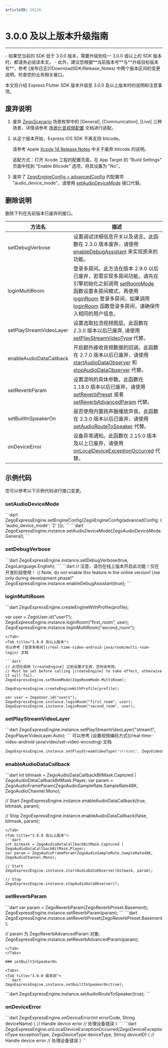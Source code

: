 ```yaml
---
articleID: 16116
---
```



# 3.0.0 及以上版本升级指南

---

<Warning title="注意">
- 如果您当前的 SDK 低于 3.0.0 版本，需要升级到任一 3.0.0 或以上的 SDK 版本时，都请务必阅读本文。
- 此外，建议您根据**当前版本号**与**升级目标版本号**，参考 [发布日志](!DownloadSDK/Release_Notes) 中两个版本区间的变更说明，检查您的业务相关接口。
</Warning>

本文将介绍 Express Flutter SDK 版本升级至 3.0.0 及以上版本时的说明和注意事项。

## 废弃说明

1. 废弃 [ZegoScenario](https://doc-zh.zego.im/unique-api/express-video-sdkhttps://doc-zh.zego.im/article/dart_flutter/zego_express_engine/ZegoScenario.html) 场景枚举中的 [General], [Communication], [Live] 三种场景，详情请参考 [场景化音视频配置](!video_proflie) 文档进行适配。

2. 从这个版本开始，Express iOS SDK 不再支持 bitcode。

    请参考 Apple [Xcode 14 Release Notes](https://developer.apple.com/documentation/xcode-release-notes/xcode-14-release-notes#Deprecations) 中关于废弃 bitcode 的说明。

    适配方式：打开 Xcode 工程的配置页面，在 App Target 的 "Build Settings" 页面中找到 "Enable Bitcode" 选项，将其设置为 "No"。

3. 废弃了 [ZegoEngineConfig > advancedConfig](https://doc-zh.zego.im/unique-api/express-video-sdkhttps://doc-zh.zego.im/article/dart_flutter/zego_express_engine/ZegoEngineConfig/advancedConfig.html) 的配置项 "audio_device_mode"，请使用 [setAudioDeviceMode](https://doc-zh.zego.im/unique-api/express-video-sdkhttps://doc-zh.zego.im/article/dart_flutter/zego_express_engine/ZegoExpressEngineDevice/setAudioDeviceMode.html) 接口代替。

## 删除说明

删除下列在先前版本已废弃的接口。

方法名 | 描述 |
--- | --- |
setDebugVerbose | 设置调试详细信息开关以及语言。此函数在 2.3.0 版本废弃，请使用 [enableDebugAssistant](https://doc-zh.zego.im/unique-api/express-video-sdkhttps://doc-zh.zego.im/article/dart_flutter/zego_express_engine/ZegoExpressEngine/enableDebugAssistant.html) 来实现原来的功能。
loginMultiRoom | 登录多房间。此方法在版本 2.9.0 以后已废弃，若需实现多房间功能，请先在引擎初始化之前调用 [setRoomMode](https://doc-zh.zego.im/unique-api/express-video-sdkhttps://doc-zh.zego.im/article/dart_flutter/zego_express_engine/ZegoExpressEngine/setRoomMode.html) 函数设置多房间模式，再使用 [loginRoom](https://doc-zh.zego.im/unique-api/express-video-sdkhttps://doc-zh.zego.im/article/dart_flutter/zego_express_engine/ZegoExpressEngineRoom/loginRoom.html) 登录多房间，如果调用 [loginRoom](https://doc-zh.zego.im/unique-api/express-video-sdkhttps://doc-zh.zego.im/article/dart_flutter/zego_express_engine/ZegoExpressEngineRoom/loginRoom.html) 函数登录多房间，请确保传入相同的用户信息。
setPlayStreamVideoLayer | 设置选取拉流视频图层。此函数在 2.3.0 版本以后已废弃, 请使用 [setPlayStreamVideoType](https://doc-zh.zego.im/unique-api/express-video-sdkhttps://doc-zh.zego.im/article/dart_flutter/zego_express_engine/ZegoExpressEnginePlayer/setPlayStreamVideoType.html) 代替。
enableAudioDataCallback | 开启额外接收音频数据的回调。此函数在 2.7.0 版本以后已废弃，请使用 [startAudioDataObserver](https://doc-zh.zego.im/unique-api/express-video-sdkhttps://doc-zh.zego.im/article/dart_flutter/zego_express_engine/ZegoExpressEngineCustomAudioIO/startAudioDataObserver.html) 和 [stopAudioDataObserver](https://doc-zh.zego.im/unique-api/express-video-sdkhttps://doc-zh.zego.im/article/dart_flutter/zego_express_engine/ZegoExpressEngineCustomAudioIO/stopAudioDataObserver.html) 代替。
setReverbParam | 设置混响的具体参数。此函数在 1.18.0 版本以后已废弃，请使用 [setReverbPreset](https://doc-zh.zego.im/unique-api/express-video-sdkhttps://doc-zh.zego.im/article/dart_flutter/zego_express_engine/ZegoExpressEnginePreprocess/setReverbPreset.html) 或者 [setReverbAdvancedParam](https://doc-zh.zego.im/unique-api/express-video-sdkhttps://doc-zh.zego.im/article/dart_flutter/zego_express_engine/ZegoExpressEnginePreprocess/setReverbAdvancedParam.html) 代替。
setBuiltInSpeakerOn | 是否使用内置扬声器播放声音。此函数在 2.3.0 版本以后已废弃，请使用 [setAudioRouteToSpeaker](https://doc-zh.zego.im/unique-api/express-video-sdkhttps://doc-zh.zego.im/article/dart_flutter/zego_express_engine/ZegoExpressEngineDevice/setAudioRouteToSpeaker.html) 代替。
onDeviceError | 设备异常通知。此函数在 2.15.0 版本及以上已废弃，请使用 [onLocalDeviceExceptionOccurred](https://doc-zh.zego.im/unique-api/express-video-sdkhttps://doc-zh.zego.im/article/dart_flutter/zego_express_engine/ZegoExpressEngine/onLocalDeviceExceptionOccurred.html) 代替。

## 示例代码

您可以参考以下示例代码进行接口变更。

### setAudioDeviceMode

<Tabs>
<Tab title="3.0.0 版本前">
```dart
ZegoExpressEngine.setEngineConfig(ZegoEngineConfig(advancedConfig: { 'audio_device_mode': '2' }));
```
</Tab>
<Tab title="3.0.0 及以上版本">
```dart
ZegoExpressEngine.instance.setAudioDeviceMode(ZegoAudioDeviceMode.General);
```
</Tab>
</Tabs>

### setDebugVerbose

<Tabs>
<Tab title="3.0.0 版本前">
```dart
ZegoExpressEngine.instance.setDebugVerbose(true, ZegoLanguage.English);
```
</Tab>
<Tab title="3.0.0 及以上版本">
```dart
// 注意，请勿在线上版本开启此功能！仅在开发阶段使用！
// Note, do not enable this feature in the online version! Use only during development phase!"
ZegoExpressEngine.instance.enableDebugAssistant(true);
```
</Tab>
</Tabs>

### loginMultiRoom

<Tabs>
<Tab title="3.0.0 版本前">
```dart
ZegoExpressEngine.createEngineWithProfile(profile);

var user = ZegoUser.id("user1");
ZegoExpressEngine.instance.loginRoom("first_room", user);
ZegoExpressEngine.instance.loginMultiRoom("second_room");
```
</Tab>
<Tab title="3.0.0 及以上版本">
可以参考 [登录多房间](/real-time-video-android-java/room/multi-room-login) 文档

```dart
// 必须在调用 [createEngine] 之前设置才生效，否则会失败。
// Must be set before calling [createEngine] to take effect, otherwise it will fail.
ZegoExpressEngine.setRoomMode(ZegoRoomMode.MultiRoom);

ZegoExpressEngine.createEngineWithProfile(profile);

var user = ZegoUser.id("user1");
ZegoExpressEngine.instance.loginRoom("first_room", user);
ZegoExpressEngine.instance.loginRoom("second_room", user);
```
</Tab>
</Tabs>

### setPlayStreamVideoLayer

<Tabs>
<Tab title="3.0.0 版本前">
```dart
ZegoExpressEngine.instance.setPlayStreamVideoLayer("stream1", ZegoPlayerVideoLayer.Auto);
```
</Tab>
<Tab title="3.0.0 及以上版本">
可以参考 [设置视频编码方式](/real-time-video-android-java/video/set-video-encoding) 文档

```dart
ZegoExpressEngine.instance.setPlayStreamVideoType("stream1", ZegoVideoStreamType.Default);
```
</Tab>
</Tabs>

### enableAudioDataCallback

<Tabs>
<Tab title="3.0.0 版本前">
```dart
int bitmask = ZegoAudioDataCallbackBitMask.Captured | ZegoAudioDataCallbackBitMask.Player;
var param = ZegoAudioFrameParam(ZegoAudioSampleRate.SampleRate48K, ZegoAudioChannel.Mono);

// Start
ZegoExpressEngine.instance.enableAudioDataCallback(true, bitmask, param);

// Stop
ZegoExpressEngine.instance.enableAudioDataCallback(false, bitmask, param);
```
</Tab>
<Tab title="3.0.0 及以上版本">
```dart
int bitmask = ZegoAudioDataCallbackBitMask.Captured | ZegoAudioDataCallbackBitMask.Player;
var param = ZegoAudioFrameParam(ZegoAudioSampleRate.SampleRate48K, ZegoAudioChannel.Mono);

// Start
ZegoExpressEngine.instance.startAudioDataObserver(bitmask, param);

// Stop
ZegoExpressEngine.instance.stopAudioDataObserver();
```
</Tab>
</Tabs>

### setReverbParam

<Tabs>
<Tab title="3.0.0 版本前">
```dart
var param = ZegoReverbParam(ZegoReverbPreset.Basement);
ZegoExpressEngine.instance.setReverbParam(param);
```
</Tab>
<Tab title="3.0.0 及以上版本">
```dart
ZegoExpressEngine.instance.setReverbPreset(ZegoReverbPreset.Basement);

// param 为 ZegoReverbAdvancedParam 对象;
ZegoExpressEngine.instance.setReverbAdvancedParam(param);
```
</Tab>
</Tabs>

### setBuiltInSpeakerOn

<Tabs>
<Tab title="3.0.0 版本前">
```dart
ZegoExpressEngine.instance.setBuiltInSpeakerOn(true);
```
</Tab>
<Tab title="3.0.0 及以上版本">
```dart
ZegoExpressEngine.instance.setAudioRouteToSpeaker(true);
```
</Tab>
</Tabs>

### onDeviceError

<Tabs>
<Tab title="3.0.0 版本前">
```dart
ZegoExpressEngine.onDeviceError(int errorCode, String deviceName) {
    // Handle device error
    // 处理设备错误
}
```
</Tab>
<Tab title="3.0.0 及以上版本">
```dart
ZegoExpressEngine.onLocalDeviceExceptionOccurred(ZegoDeviceExceptionType exceptionType, ZegoDeviceType deviceType, String deviceID) {
    // Handle device error
    // 处理设备错误
}
```
</Tab>
</Tabs>
